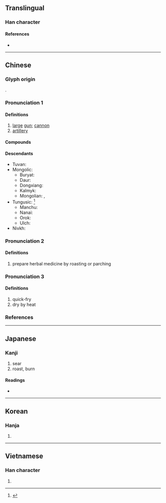 {{character info/new}}
{{also|砲}}
==Translingual==

===Han character===
{{Han char|rn=86|rad=火|as=05|sn=9|four=97812|canj=FPRU|ids=⿰火包}}

====References====
* {{Han ref|kx=0668.250|dkj=18954|dj=1078.010|hdz=32196.120|uh=70AE|ud=28846|bh=ACB6|bd=44214}}

----

==Chinese==
{{zh-forms|t2=砲}}

===Glyph origin===
{{Han etyl}}
{{Han compound|火|包|ls=psc|c1=s|c2=p}}.

===Pronunciation 1===
{{zh-pron
|m=pào
|ma=y
|c=paau3
|h=pfs=
|md=
|mn=phàu/qz,xm,zz:phâu
|w=
|mc=2
|oc=y <!--please check-->
|cat=n
}}

====Definitions====
{{zh-hanzi}}

# [[large]] [[gun]]; [[cannon]]
# [[artillery]]

====Compounds====
<!--{{zh-der|加農炮|依法炮製|大炮|快炮|信炮|平射炮|一炮而紅|小鋼炮|如法炮製|反坦克炮|亂放炮|吹大炮|午炮|啞炮|炮燥|打炮戲|烹炮|窩裡發炮|炮煉|攻炮城|炮位|曲射炮|炮格|炮製|炮龍烹鳳|打頭炮|放響炮|炮竹紅|榴彈炮|炮眼|炮兵學校|打隔山炮|炮彈|摔炮|禮炮|榴炮|打炮|炮臺|放空炮|窩裡炮|步兵炮|盒子炮|沖天炮|炮銃|炮車|炮目線|炮壘|炮火連天|炮兵|當頭炮|炮操|機關炮|烹龍炮鳳|炮銅|炮轟|炮身|炮衣|炮艦|炮艇|炮羊肚|炮竹|炮烙之刑|炮烙|炮灰|炮火|炮打燈兒|炮子兒|炮塔|炮口|炮仗|火炮|火箭炮|炮手|炮鳳烹龍|炮擊|炮樓|排炮|炮門|放冷炮|炮筒子|放鞭炮|放花炮|放炮|炮鳳煮龍|炮戰|車大炮|鳴炮|迫擊炮|糖衣炮彈|艦炮|船堅炮利|重炮手|第一炮|起身炮|鞭炮|連珠炮|馬後炮|花炮|風雷火炮|高射炮|鹽水蜂炮|開炮|霹靂炮|開頭炮|金門炮戰|重炮|軌道炮|蜂炮}}-->

====Descendants====
* Tuvan: {{l|tyv|боо}}
* Mongolic:
** Buryat: {{l|bua|буу}}
** Daur: {{l|dta|pau}}
** Dongxiang: {{l|sce|pao}}
** Kalmyk: {{l|xal|бу}}
** Mongolian: {{l|mn|ᠪᠤᠤ}}, {{l|mn|буу}}
* Tungusic: <ref>{{R:tuw:TMC|vol=2|page=35-36}} </ref>
** Manchu: {{l|mnc|ᡦᠣᠣ}}
** Nanai: {{l|gld|пао}}
** Orok: {{l|oaa|пау}}
** Ulch: {{l|ulc|пау}}
* Nivkh: {{l|niv|пʼау}}

===Pronunciation 2===
{{zh-pron
|m=páo
|ma=y
|c=paau3
|h=pfs=
|md=
|mn=
|w=
|mc=1
|oc=y <!--please check-->
|cat=n
}}
====Definitions====
{{zh-hanzi}}

# prepare herbal medicine by roasting or parching
===Pronunciation 3===
{{zh-pron
|m=bāo
|ma=y
|c=baau3
|h=pfs=
|md=
|mn=
|w=
|oc=y <!--please check-->
|cat=v
}}
====Definitions====
{{zh-hanzi}}
# quick-fry
# dry by heat
===References===
<references/>

----

==Japanese==

===Kanji===
{{ja-kanji|grade=|rs=火05}}

# sear
# roast, burn

====Readings====
* {{ja-readings|on=[[ほう]] (hō)|kun=[[あぶる]] (aburu)}}

----

==Korean==

===Hanja===
{{ko-hanja|hangeul=포|eumhun=|rv=po|mr=p'o|y=pho}}

# {{defn|lang=ko|sort=火05}}

----

==Vietnamese==

===Han character===
{{vi-hantu|[[pháo]], [[than]], [[bác]], [[bào]]|rs=火05}}

# {{defn|lang=vi|sort=火05}}